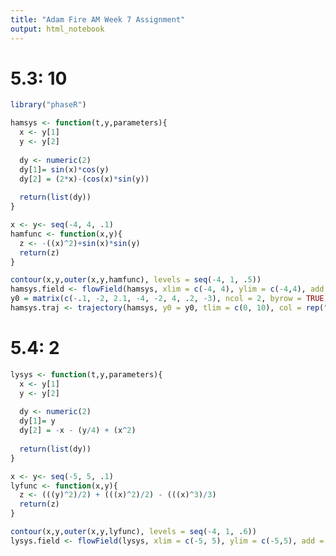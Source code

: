 ```yaml
---
title: "Adam Fire AM Week 7 Assignment"
output: html_notebook
---
```


# 5.3: 10
```r
library("phaseR")
```

```r
hamsys <- function(t,y,parameters){
  x <- y[1]
  y <- y[2]
  
  dy <- numeric(2)
  dy[1]= sin(x)*cos(y)
  dy[2] = (2*x)-(cos(x)*sin(y))
  
  return(list(dy))
}
```

```r
x <- y<- seq(-4, 4, .1)
hamfunc <- function(x,y){ 
  z <- -((x)^2)+sin(x)*sin(y)
  return(z)
}
```


```r
contour(x,y,outer(x,y,hamfunc), levels = seq(-4, 1, .5))
hamsys.field <- flowField(hamsys, xlim = c(-4, 4), ylim = c(-4,4), add = TRUE, col = c("lightblue"))
y0 = matrix(c(-.1, -2, 2.1, -4, -2, 4, .2, -3), ncol = 2, byrow = TRUE)
hamsys.traj <- trajectory(hamsys, y0 = y0, tlim = c(0, 10), col = rep("orange", nrow(y0)))
```
# 5.4: 2
```r
lysys <- function(t,y,parameters){
  x <- y[1]
  y <- y[2]
  
  dy <- numeric(2)
  dy[1]= y
  dy[2] = -x - (y/4) + (x^2)
  
  return(list(dy))
}
```

```r
x <- y<- seq(-5, 5, .1)
lyfunc <- function(x,y){ 
  z <- (((y)^2)/2) + (((x)^2)/2) - (((x)^3)/3)
  return(z)
}
```


```r
contour(x,y,outer(x,y,lyfunc), levels = seq(-4, 1, .6))
lysys.field <- flowField(lysys, xlim = c(-5, 5), ylim = c(-5,5), add = TRUE, col = c("lightblue"))
```